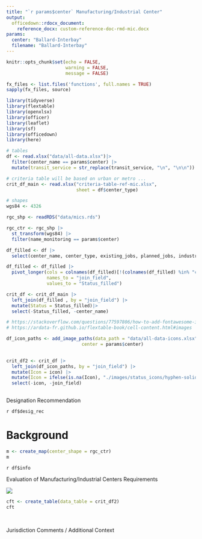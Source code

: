 ```yaml
---
title: "`r params$center` Manufacturing/Industrial Center"
output: 
  officedown::rdocx_document:
    reference_docx: custom-reference-doc-rmd-mic.docx
params:
  center: "Ballard-Interbay"
  filename: "Ballard-Interbay"
---
```


```r
knitr::opts_chunk$set(echo = FALSE,
                      warning = FALSE,
                      message = FALSE)

fx_files <- list.files('functions', full.names = TRUE)
sapply(fx_files, source)

```

```r
library(tidyverse)
library(flextable)
library(openxlsx)
library(officer)
library(leaflet)
library(sf)
library(officedown)
library(here)
```

```r

# tables
df <- read.xlsx("data/all-data.xlsx")|>
  filter(center_name == params$center) |>
  mutate(transit_service = str_replace(transit_service, "\n", "\n\n"))

# criteria table will be based on urban or metro ...
crit_df_main <- read.xlsx("criteria-table-ref-mic.xlsx",
                          sheet = df$center_type)

# shapes
wgs84 <- 4326

rgc_shp <- readRDS("data/mics.rds")

rgc_ctr <- rgc_shp |>
  st_transform(wgs84) |> 
  filter(name_monitoring == params$center)

```

```r

df_filled <- df |> 
  select(center_name, center_type, existing_jobs, planned_jobs, industrial_employment, size, transit_service, core_ind_uses, ind_ret_strategies, subarea_plan) 

df_filled <- df_filled |>
  pivot_longer(cols = colnames(df_filled)[!(colnames(df_filled) %in% "center_name")],
               names_to = "join_field",
               values_to = "Status_filled")

crit_df <- crit_df_main |>
  left_join(df_filled , by = "join_field") |>
  mutate(Status = Status_filled)|> 
  select(-Status_filled, -center_name)

```

```r
# https://stackoverflow.com/questions/77597806/how-to-add-fontawesome-icons-to-a-flextable
# https://ardata-fr.github.io/flextable-book/cell-content.html#images

df_icon_paths <- add_image_paths(data_path = "data/all-data-icons.xlsx", 
                            center = params$center)
  
```

```r
crit_df2 <- crit_df |> 
  left_join(df_icon_paths, by = "join_field") |> 
  mutate(Icon = icon) |> 
  mutate(Icon = ifelse(is.na(Icon), "./images/status_icons/hyphen-solid.png", Icon)) |>
  select(-icon, -join_field)
   
```

::: {custom-style="Designation Recommendation"}
Designation Recommendation
:::

::: {custom-style="Designation Recommendation Text"}
`r df$desig_rec`
:::

# Background


```r

m <- create_map(center_shape = rgc_ctr)
m
```

`r df$info`
\

::: {custom-style="Table Caption"}
Evaluation of Manufacturing/Industrial Centers Requirements
:::

![](images/status_icons/legend.png)

```r

cft <- create_table(data_table = crit_df2)
cft
```
\

::: {custom-style="Comment Header"}
Jurisdiction Comments / Additional Context
:::
